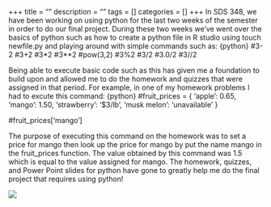 +++
title = ""
description = ""
tags = []
categories = []
+++
In SDS 348, we have been working on using python for the last two weeks of the semester in order to do our final project. During these two weeks we've went over the basics of python such as how to create a python file in R studio using touch newfile.py and playing around with simple commands such as:
{python}
#3-2
#3+2
#3*2
#3**2
#pow(3,2)
#3%2 
#3/2
#3.0/2 
#3//2 

Being able to execute basic code such as this has given me a foundation to build upon and allowed me to do the homework and quizzes that were assigned in that period. For example, in one of my homework problems I had to excute this command:
{python}
#fruit_prices = {
'apple': 0.65,
'mango': 1.50,
'strawberry': '$3/lb',
'musk melon': 'unavailable'
}

#fruit_prices['mango']

The purpose of executing this command on the homework was to set a price for mango then look up the price for mango by put the name mango in the fruit_prices function. The value obtained by this command was 1.5 which is equal to the value assigned for mango. The homework, quizzes, and Power Point slides for python have gone to greatly help me do the final project that requires using python! 

<img src="IMG_1266.jpg">